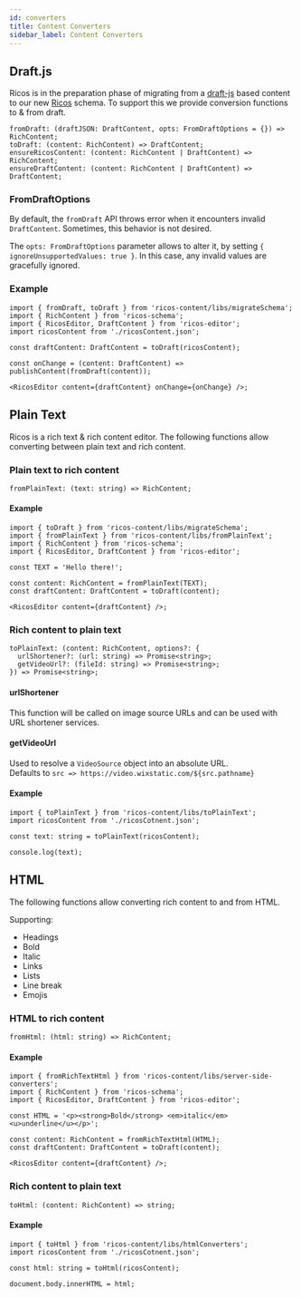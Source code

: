 ```yaml
---
id: converters
title: Content Converters
sidebar_label: Content Converters
---
```


## Draft.js

Ricos is in the preparation phase of migrating from a [draft-js](https://draftjs.org) based content to our new [Ricos](https://github.com/wix/ricos/tree/master/packages/ricos-schema/web) schema. To support this we provide conversion functions to & from draft.

```tsx
fromDraft: (draftJSON: DraftContent, opts: FromDraftOptions = {}) => RichContent;
toDraft: (content: RichContent) => DraftContent;
ensureRicosContent: (content: RichContent | DraftContent) => RichContent;
ensureDraftContent: (content: RichContent | DraftContent) => DraftContent;
```

### FromDraftOptions

By default, the `fromDraft` API throws error when it encounters invalid `DraftContent`. Sometimes, this behavior is not desired. 

The `opts: FromDraftOptions` parameter allows to alter it, by setting `{ ignoreUnsupportedValues: true }`. In this case, any invalid values are gracefully ignored.

### Example

```tsx
import { fromDraft, toDraft } from 'ricos-content/libs/migrateSchema';
import { RichContent } from 'ricos-schema';
import { RicosEditor, DraftContent } from 'ricos-editor';
import ricosContent from './ricosContent.json';

const draftContent: DraftContent = toDraft(ricosContent);

const onChange = (content: DraftContent) => publishContent(fromDraft(content));

<RicosEditor content={draftContent} onChange={onChange} />;
```

## Plain Text

Ricos is a rich text & rich content editor. The following functions allow converting between plain text and rich content.

### Plain text to rich content

```tsx
fromPlainText: (text: string) => RichContent;
```

#### Example

```tsx
import { toDraft } from 'ricos-content/libs/migrateSchema';
import { fromPlainText } from 'ricos-content/libs/fromPlainText';
import { RichContent } from 'ricos-schema';
import { RicosEditor, DraftContent } from 'ricos-editor';

const TEXT = 'Hello there!';

const content: RichContent = fromPlainText(TEXT);
const draftContent: DraftContent = toDraft(content);

<RicosEditor content={draftContent} />;
```

### Rich content to plain text

```tsx
toPlainText: (content: RichContent, options?: {
  urlShortener?: (url: string) => Promise<string>;
  getVideoUrl?: (fileId: string) => Promise<string>;
}) => Promise<string>;
```

#### urlShortener

This function will be called on image source URLs and can be used with URL shortener services.

#### getVideoUrl

Used to resolve a `VideoSource` object into an absolute URL.<br/>
Defaults to `src => https://video.wixstatic.com/${src.pathname}`

#### Example

```tsx
import { toPlainText } from 'ricos-content/libs/toPlainText';
import ricosContent from './ricosCotnent.json';

const text: string = toPlainText(ricosContent);

console.log(text);
```

## HTML

The following functions allow converting rich content to and from HTML.

Supporting:

- Headings
- Bold
- Italic
- Links
- Lists
- Line break
- Emojis

### HTML to rich content

```tsx
fromHtml: (html: string) => RichContent;
```

#### Example

```tsx
import { fromRichTextHtml } from 'ricos-content/libs/server-side-converters';
import { RichContent } from 'ricos-schema';
import { RicosEditor, DraftContent } from 'ricos-editor';

const HTML = '<p><strong>Bold</strong> <em>italic</em> <u>underline</u></p>';

const content: RichContent = fromRichTextHtml(HTML);
const draftContent: DraftContent = toDraft(content);

<RicosEditor content={draftContent} />;
```

### Rich content to plain text

```tsx
toHtml: (content: RichContent) => string;
```

#### Example

```tsx
import { toHtml } from 'ricos-content/libs/htmlConverters';
import ricosContent from './ricosCotnent.json';

const html: string = toHtml(ricosContent);

document.body.innerHTML = html;
```
